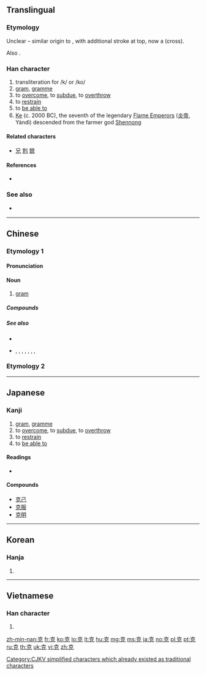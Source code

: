 {{also|剋}}
==Translingual==

===Etymology===
{{Han etym}}
Unclear – similar origin to {{l|mul|兄}}, with additional stroke at top, now a {{l|mul|十}} (cross).

Also {{Han simp|剋}}.

===Han character===
{{Han char|rn=10|rad=儿|as=05|sn=7|four=40216|canj=JRHU|ids=⿱古儿,⿱十兄,⿳十口儿}}

# transliteration for /k/ or /ko/
# [[gram]], [[gramme]]
# to [[overcome]], to [[subdue]], to [[overthrow]]
# to [[restrain]]
# to [[be able to]]
# [[Ke]] (c. 2000 BC), the seventh of the legendary [[w:Yan Emperor|Flame Emperors]] ([[炎帝]], Yándì) descended from the farmer god [[Shennong]]

====Related characters====
* [[兄]] [[剋]] [[兢]]

====References====
* {{Han ref|kx=0124.150|dkj=01355|dj=0263.040|hdz=10269.040|uh=514B|ud=20811|bh=A74A|bd=42826}}

===See also===
* {{sense|gram}} {{l|mul|公斤}}

----

==Chinese==
===Etymology 1===
{{zh-forms}}

====Pronunciation====
{{zh-pron
|m=kè
|c=hak1,haak1
|h=pfs=khiet
|md=
|mn=khek
|mc=y
|oc=y
|ma=y
|cat=n,v,pn
}}

====Noun====
{{zh-noun}}

# [[gram]]

=====Compounds=====
{{zh-der|克當量|克敵制勝|克分子|克服|克復|克格勃|克己|克己奉公|克減|克扣|克拉|克朗|克里姆林宮|克隆|克羅地亞|克勤克儉|克食|克式量|克絲鉗子|克抑|克原子|克制|夸克|巧克力|薩克斯管|速克達|不克|以少克眾|以柔克剛|以眾克寡|伊拉克|伊拉克共和國|伊爾庫次克|休克|伯克|伯克來|伯克制度|何以克當|佛克納|佩脫拉克|傑克|傑克倫敦|傑克遜|克什克騰|克來汀症|克倫威爾|克儉克勤|克利夫蘭|克勒特|克卜勒|克卜勒定律|克定|克家|克家子|克寧|克己主義|克己復禮|克希荷夫|克希荷夫定律|克捷|克敦孝行|克敵|克日|克明|克柔|克汗|克盡厥職|克盡己職|克紹箕裘|克繩祖武|克羅德|克耳文|克萊斯勒|克諧|克讓|克里米亞半島|克里米亞戰爭|克里蒙梭|克隆斯臺|克難|克難運動|克雷因|克順克卑|克魯倫河|公克|剛克|劉克莊|力克|勒克司|包利克萊荳斯|博克達山|反坦克炮|吉爾庫克|呼圖克圖|哈薩克共和國|哈薩克文|哈薩克族|哈薩克語|哥薩克|噶大克|坦克|坦克兵|坦克車|培特曼赫魯威克|培里克里斯|塔吉克共和國 |塔吉克族|壓克力|多米尼克|夾克|奧克拉荷馬州|奧克蘭|奧林匹克|奧林匹克委員會|奧林匹克運動會|威克島|孟什維克|安克拉治|宋克|密克羅尼西亞|巴斯克人 |巴斯特納克 |巴洛克藝術|巴洛克風格|巴爾札克 |巴爾陶克 |巴貝克|布拉克|布洛克|布雷克|布雷克磨|布魯克斯|布魯克林|布魯克納|希區考克|康乃狄克州|龐克|龐克頭|龐巴瓦克|復禮克己|德佛亞克|德克薩斯州|德拉克洛瓦|德謨克利泰斯|德謨克拉西|快克|恰克圖|恰克圖條約|愛克斯光|戰無不克|拷克機|捷克|捷克共和國 |捷克暨斯洛伐克聯邦共和國|掊克|搭克露|撲克|撲克牌|撲克臉|攻克|攻無不克|敗血性休克|敦克爾克大撤退|斯坦貝克|斯洛伐克共和國 |斯芬克士|柏克|柏克曼溫度計|柏克萊|柔克|柔能克剛|查兌克|柯爾克孜族|格但斯克|歐佩克|歐克|毫克|氣克斗牛|沉漸剛克|沉潛剛克|沙克疫苗|法蘭克福|波洛克|洛克|洛克菲勒|派克|派克斯頓|溫克|烏克蘭|烏孜別克族|烏茲別克共和國|烏魯克穆河|無線麥克風|班克斯島|班克斯群島|盎格魯撒克遜人|福克蘭群島|立克次體|約克夏|約克夏豬|約翰˙克利斯多夫|維科揚斯克|羅夏克墨漬測驗|羅曼蒂克|聖克里斯多福|茄克|莫三比克|莫三比克人民共和國|莫曼斯克|薩克斯風|薩克管|薩克號|虎克|虎克定律|虎克黨|西尼克學派|說家克計|謙克|貝克勒|貝理克|達克龍|鄂溫克族|鄂霍次克海|鄭克塽|金馬克|錫克教|阿克蘇|雅庫次克|雷克坦跑道|雷克雅維克|雷馬克|靡不有初，鮮克有終|頂夸克|馬克|馬克吐溫|馬克斯|馬克斯主義|馬克杯|馬斯垂克條約|馬賽克|魁北克|麥克羅尼西亞人|麥克阿瑟|麥克風|黑克索斯|齊克果}}

=====See also=====
* {{zh-l|公斤}}
* {{zh-l|擔|dàn}}, {{zh-l|斤}}, {{zh-l|兩}}, {{zh-l|錢}}, {{zh-l|分}}, {{zh-l|金衡兩}}, {{zh-l|金衡錢}}, {{zh-l|金衡分}}

===Etymology 2===
{{zh-see|剋}}
----

==Japanese==

===Kanji===
{{ja-kanji|grade=c|rs=儿05}}

# [[gram]], [[gramme]]
# to [[overcome]], to [[subdue]], to [[overthrow]]
# to [[restrain]]
# to [[be able to]]

====Readings====
* {{ja-readings|goon=[[こく]] (koku)|kanon=[[こく]] (koku)|kun=[[かつ]] (katsu), [[よい]] (yoi), [[よく]] (yoku)}}

====Compounds====
* [[克己]]
* [[克服]]
* [[克明]]

----

==Korean==

===Hanja===
{{ko-hanja|hangeul=[[극]]|rv=geuk|mr=kŭk}}

# {{defn|lang=ko|sort=儿05}}

----

==Vietnamese==

===Han character===
{{vi-hantu|[[khắc]]|rs=儿05}}

# {{defn|lang=vi|sort=儿05}}

[[Category:CJKV simplified characters which already existed as traditional characters]]

[[zh-min-nan:克]]
[[fr:克]]
[[ko:克]]
[[lo:克]]
[[lt:克]]
[[hu:克]]
[[mg:克]]
[[ms:克]]
[[ja:克]]
[[no:克]]
[[pl:克]]
[[pt:克]]
[[ru:克]]
[[th:克]]
[[uk:克]]
[[vi:克]]
[[zh:克]]